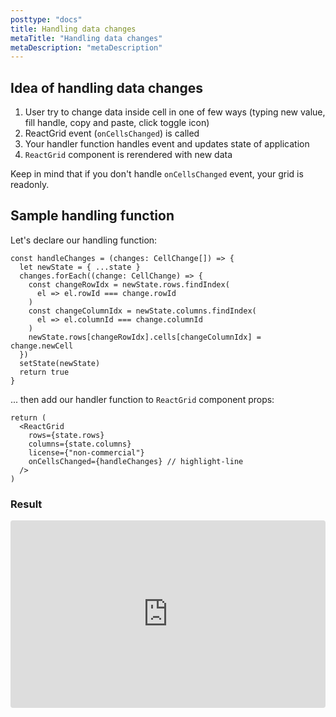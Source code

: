 ```yaml
---
posttype: "docs"
title: Handling data changes
metaTitle: "Handling data changes"
metaDescription: "metaDescription"
---
```


## Idea of handling data changes

1. User try to change data inside cell in one of few ways (typing new value, fill handle, copy and paste, click toggle
   icon)
2. ReactGrid event (`onCellsChanged`) is called
3. Your handler function handles event and updates state of application
4. `ReactGrid` component is rerendered with new data

Keep in mind that if you don't handle `onCellsChanged` event, your grid is readonly.

## Sample handling function

Let's declare our handling function:

```tsx
const handleChanges = (changes: CellChange[]) => {
  let newState = { ...state }
  changes.forEach((change: CellChange) => {
    const changeRowIdx = newState.rows.findIndex(
      el => el.rowId === change.rowId
    )
    const changeColumnIdx = newState.columns.findIndex(
      el => el.columnId === change.columnId
    )
    newState.rows[changeRowIdx].cells[changeColumnIdx] = change.newCell
  })
  setState(newState)
  return true
}
```

... then add our handler function to `ReactGrid` component props:

```tsx
return (
  <ReactGrid
    rows={state.rows}
    columns={state.columns}
    license={"non-commercial"}
    onCellsChanged={handleChanges} // highlight-line
  />
)
```

### Result

<iframe
  src="https://codesandbox.io/embed/dark-meadow-crzfx?fontsize=14&hidenavigation=1&theme=dark"
  style="width:100%; height:300px; border:0; border-radius: 4px; overflow:hidden;"
  title="reactgrid-handling-changes"
  allow="geolocation; microphone; camera; midi; vr; accelerometer; gyroscope; payment; ambient-light-sensor; encrypted-media; usb"
  sandbox="allow-modals allow-forms allow-popups allow-scripts allow-same-origin"
></iframe>
